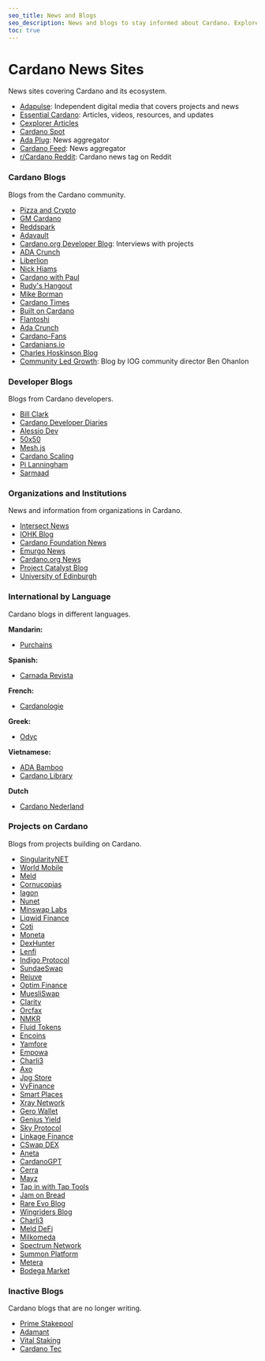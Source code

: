 ```yaml
---
seo_title: News and Blogs
seo_description: News and blogs to stay informed about Cardano. Explore news platforms, community articles, international blogs by language, and Cardano project media.
toc: true
---
```


# Cardano News Sites

News sites covering Cardano and its ecosystem.

- [Adapulse](https://adapulse.io/): Independent digital media that covers projects and news
- [Essential Cardano](https://www.essentialcardano.io/content): Articles, videos, resources, and updates
- [Cexplorer Articles](https://cexplorer.io/article)
- [Cardano Spot](https://cardanospot.io/news-feed)
- [Ada Plug](https://adaplug.com/blog/): News aggregator
- [Cardano Feed](https://cardanofeed.com/): News aggregator
- [r/Cardano Reddit](https://www.reddit.com/r/cardano/?f=flair_name%3A%22News%22): Cardano news tag on Reddit

### Cardano Blogs

Blogs from the Cardano community.

- [Pizza and Crypto](https://pizzadcrypto.substack.com/)
- [GM Cardano](https://gmcardano.com)
- [Reddspark](https://reddspark.blog/)
- [Adavault](https://adavault.com/index.php/cardano-and-crypto-news-blog/)
- [Cardano.org Developer Blog](https://developers.cardano.org/blog/): Interviews with projects
- [ADA Crunch](https://adacrunch.medium.com/)
- [Liberlion](https://liberlion.medium.com/)
- [Nick Hiams](https://oleum-stakepool.medium.com/)
- [Cardano with Paul](https://www.cardanowithpaul.com/blog/)
- [Rudy's Hangout](https://medium.com/@roymavila)
- [Mike Borman](https://medium.com/@mikeborman)
- [Cardano Times](https://thecardanotimes.medium.com/)
- [Built on Cardano](https://builtoncardano.com/blog)
- [Flantoshi](https://medium.com/@flantoshi)
- [Ada Crunch](https://adacrunch.medium.com/)
- [Cardano-Fans](https://cardano-fans.medium.com/)
- [Cardanians.io](https://cardanians.io/en/blog)
- [Charles Hoskinson Blog](https://hoskinsoncharles.blogspot.com/?m=1)
- [Community Led Growth](https://communityledgrowth.substack.com/): Blog by IOG community director Ben Ohanlon

### Developer Blogs

Blogs from Cardano developers.

- [Bill Clark](https://billclark.beehiiv.com/)
- [Cardano Developer Diaries](https://blocksplained.substack.com/)
- [Alessio Dev](https://medium.com/@alessio.dev)
- [50x50](https://medium.com/@alexeusgr)
- [Mesh.js](https://meshjs.medium.com/)
- [Cardano Scaling](https://cardano-scaling.org/monthly/)
- [Pi Lanningham](https://www.314pool.com/)
- [Sarmaad](https://sarmaad.com/blog)

### Organizations and Institutions

News and information from organizations in Cardano.

- [Intersect News](https://www.intersectmbo.org/news)
- [IOHK Blog](https://iohk.io/en/blog/posts/page-1/)
- [Cardano Foundation News](https://cardanofoundation.org/en/news/)
- [Emurgo News](https://www.emurgo.io/press-news/)
- [Cardano.org News](https://cardano.org/news/)
- [Project Catalyst Blog](https://projectcatalyst.io/blog)
- [University of Edinburgh](https://blogs.ed.ac.uk/blockchain/tag/cardano/)

### International by Language

Cardano blogs in different languages.

**Mandarin:**

- [Purchains](https://news.purchains.com/)

**Spanish:**

- [Carnada Revista](https://issuu.com/carnadarevista)

**French:**

- [Cardanologie](https://cardanologie.fr/)

**Greek:**

- [Odyc](https://odyc.gr/)

**Vietnamese:**

- [ADA Bamboo](https://ada-bamboo.com/)
- [Cardano Library](https://cardanolibrary.net/category/news/cardano-news/)

**Dutch**

- [Cardano Nederland](https://cardanonederland.nl/)

### Projects on Cardano

Blogs from projects building on Cardano.

- [SingularityNET](https://blog.singularitynet.io/)
- [World Mobile](https://worldmobile.io/blog/)
- [Meld](https://medium.com/onmeld)
- [Cornucopias](https://cornucopias.io/blog)
- [Iagon](https://blog.iagon.com/)
- [Nunet](https://medium.com/nunet)
- [Minswap Labs](https://minswap-labs.medium.com/)
- [Liqwid Finance](https://liqwidfinance.substack.com/)
- [Coti](https://medium.com/cotinetwork)
- [Moneta](https://medium.com/@MehenOfficial)
- [DexHunter](https://dexhunterio.medium.com/)
- [Lenfi](https://medium.com/@lenfi)
- [Indigo Protocol](https://indigoprotocol1.medium.com/)
- [SundaeSwap](https://sundaeswap-finance.medium.com/)
- [Rejuve](https://www.rejuve.ai/blog)
- [Optim Finance](https://optim-labs.medium.com/)
- [MuesliSwap](https://medium.com/@muesliswap)
- [Clarity](https://medium.com/@Clarity_)
- [Orcfax](https://medium.com/@orcfax)
- [NMKR](https://www.nmkr.io/blog)
- [Fluid Tokens](https://medium.com/@FluidTokens)
- [Encoins](https://encoins-crypto.medium.com/)
- [Yamfore](https://bigblymp.medium.com/)
- [Empowa](https://empowa-io.medium.com/)
- [Charli3](https://oraclecharli3.medium.com/)
- [Axo](https://www.axo.trade/newsroom/categories/news)
- [Jpg Store](https://blog.jpg.store/)
- [VyFinance](https://vyfinance.medium.com/)
- [Smart Places](https://smartplacesprotocol.medium.com/)
- [Xray Network](https://xray-network.medium.com/)
- [Gero Wallet](https://www.gerowallet.io/blog)
- [Genius Yield](https://academy.geniusyield.co/)
- [Sky Protocol](https://medium.com/@skyprotocol)
- [Linkage Finance](https://medium.com/@LinkageFinance)
- [CSwap DEX](https://medium.com/@cswapdex)
- [Aneta](https://medium.com/@anetaBTC)
- [CardanoGPT](https://medium.com/@cardanogpt)
- [Cerra](https://medium.com/@cerra_io)
- [Mayz](https://medium.com/@MAYZ.io)
- [Tap in with Tap Tools](https://medium.com/@TapInWithTapTools)
- [Jam on Bread](https://blog.jamonbread.io/en)
- [Rare Evo Blog](https://rareevo.io/rare-network-blog)
- [Wingriders Blog](https://medium.com/@wingriderscom)
- [Charli3](https://oraclecharli3.medium.com/)
- [Meld DeFi](https://medium.com/meld-defi)
- [Milkomeda](https://medium.com/@milkomedafoundation)
- [Spectrum Network](https://spectrumxnet.medium.com/)
- [Summon Platform](https://summonplatform.io/blog/)
- [Metera](https://meteraprotocol.medium.com/)
- [Bodega Market](https://medium.com/@bodegacardano)

### Inactive Blogs

Cardano blogs that are no longer writing.

- [Prime Stakepool](https://www.primestakepool.com/blog-1)
- [Adamant](https://medium.com/@adamantsecurity)
- [Vital Staking](https://vital-responsible-staking.medium.com/)
- [Cardano Tec](https://cardanotec.com/category/cardano/)
